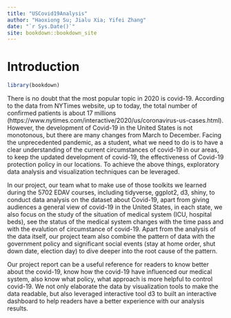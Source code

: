 ```yaml
--- 
title: "USCovid19Analysis"
author: "Haoxiong Su; Jialu Xia; Yifei Zhang"
date: "`r Sys.Date()`"
site: bookdown::bookdown_site
---
```


# Introduction
```r
library(bookdown)
```

There is no doubt that the most popular topic in 2020 is covid-19. According to the data from NYTimes website, up to today, the total number of confirmed patients is about 17 millions (https://www.nytimes.com/interactive/2020/us/coronavirus-us-cases.html). However, the development of Covid-19 in the United States is not monotonous, but there are many changes from March to December. Facing the unprecedented pandemic, as a student, what we need to do is to have a clear understanding of the current circumstances of covid-19 in our areas, to keep the updated development of covid-19, the effectiveness of Covid-19 protection policy in our locations. To achieve the above things, exploratory data analysis and visualization techniques can be leveraged. 

In our project, our team what to make use of those toolkits we learned during the 5702 EDAV courses, including tidyverse, ggplot2, d3, shiny, to conduct data analysis on the dataset about Covid-19, apart from giving audiences a general view of covid-19 in the United States, in each state, we also focus on the study of the situation of medical system (ICU, hospital beds), see the status of the medical system changes with the time pass and with the evalution of circumstance of covid-19. Apart from the analysis of the data itself, our project team also combine the pattern of data with the government policy and significant social events (stay at home order, shut down date, election day) to dive deeper into the root cause of the pattern.

Our project report can be a useful reference for readers to know better about the covid-19, know how the covid-19 have influenced our medical system, also know what policy, what approach is more helpful to control covid-19. We not only elaborate the data by visualization tools to make the data readable, but also leveraged interactive tool d3 to built an interactive dashboard to help readers have a better experience with our analysis results. 
